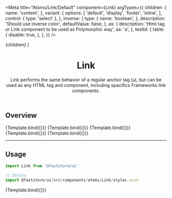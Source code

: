 

<Meta
  title="Atoms/Link/Default"
  component={Link}
  argTypes={{
    children: {
      name: 'content',
    },
    variant: {
      options: [
        'default',
        'display',
        'footer',
        'inline',
      ],
      control: { type: 'select' },
    },
    inverse: {
      type: {
        name: 'boolean',
      },
      description: 'Should use inverse color',
      defaultValue: false,
    },
    as: {
      description: 'Html tag or Link component to be used as Polymorphic way',
      as: 'a',
    },
    testId: {
      table: {
        disable: true,
      },
    },
  }}
/>

  <Link {...args}>{children}</Link>
)

<header>

# Link

Link performs the same behavior of a regular anchor tag (`a`), but can be used as any HTML tag and component, including spacifics Frameworks link components.

</header>

## Overview

<Canvas>
  <Story
    name="overview-default"
    args={{
      children: 'Default',
      variant: 'neutral',
    }}
  >
    {Template.bind({})}
  </Story>
  <Story
    name="overview-display"
    args={{
      children: 'Display',
      variant: 'display',
    }}
  >
    {Template.bind({})}
  </Story>
  <Story
    name="overview-filter"
    args={{
      children: 'Filter',
      variant: 'filter',
    }}
  >
    {Template.bind({})}
  </Story>
  <Story
    name="overview-inline"
    args={{
      children: 'Inline',
      variant: 'inline',
    }}
  >
    {Template.bind({})}
  </Story>
  <Story
    name="overview-inverse"
    args={{
      children: 'Inverse',
      inverse: true,
    }}
  >
    {Template.bind({})}
  </Story>
</Canvas>

---

## Usage

```jsx
import Link from '@faststore/ui'

// Styles
import @faststore/ui/src/components/atoms/Link/styles.scss
```

<Canvas>
  <Story
    name="default"
    args={{
      children: 'Link',
      variant: 'default',
    }}
  >
    {Template.bind({})}
  </Story>
</Canvas>

<ArgsTable story="default" />